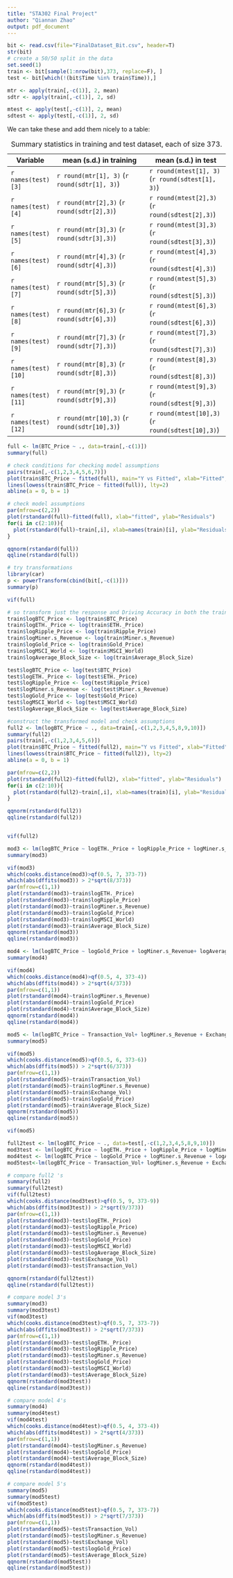```yaml
---
title: "STA302 Final Project"
author: "Qiannan Zhao"
output: pdf_document
---
```


```r
bit <- read.csv(file="FinalDataset_Bit.csv", header=T)
str(bit)
# create a 50/50 split in the data
set.seed(1)
train <- bit[sample(1:nrow(bit),373, replace=F), ]
test <- bit[which(!(bit$Time %in% train$Time)),]

```


```r
mtr <- apply(train[,-c(1)], 2, mean)
sdtr <- apply(train[,-c(1)], 2, sd)

mtest <- apply(test[,-c(1)], 2, mean)
sdtest <- apply(test[,-c(1)], 2, sd)

```

We can take these and add them nicely to a table:

Variable | mean (s.d.) in training | mean (s.d.) in test
---------|-------------------------|--------------------
`r names(test)[3]` | `r round(mtr[1], 3)` (`r round(sdtr[1], 3)`) | `r round(mtest[1], 3)` (`r round(sdtest[1], 3)`)
`r names(test)[4]` | `r round(mtr[2],3)` (`r round(sdtr[2],3)`) | `r round(mtest[2],3)` (`r round(sdtest[2],3)`)
`r names(test)[5]` | `r round(mtr[3],3)` (`r round(sdtr[3],3)`) | `r round(mtest[3],3)` (`r round(sdtest[3],3)`)
`r names(test)[6]` | `r round(mtr[4],3)` (`r round(sdtr[4],3)`) | `r round(mtest[4],3)` (`r round(sdtest[4],3)`)
`r names(test)[7]` | `r round(mtr[5],3)` (`r round(sdtr[5],3)`) | `r round(mtest[5],3)` (`r round(sdtest[5],3)`)
`r names(test)[8]` | `r round(mtr[6],3)` (`r round(sdtr[6],3)`) | `r round(mtest[6],3)` (`r round(sdtest[6],3)`)
`r names(test)[9]` | `r round(mtr[7],3)` (`r round(sdtr[7],3)`) | `r round(mtest[7],3)` (`r round(sdtest[7],3)`)
`r names(test)[10]` | `r round(mtr[8],3)` (`r round(sdtr[8],3)`) | `r round(mtest[8],3)` (`r round(sdtest[8],3)`)
`r names(test)[11]` | `r round(mtr[9],3)` (`r round(sdtr[9],3)`) | `r round(mtest[9],3)` (`r round(sdtest[9],3)`)
`r names(test)[12]` | `r round(mtr[10],3)` (`r round(sdtr[10],3)`) | `r round(mtest[10],3)` (`r round(sdtest[10],3)`)

Table: Summary statistics in training and test dataset, each of size 373.


```r
full <- lm(BTC_Price ~ ., data=train[,-c(1)])
summary(full)

# check conditions for checking model assumptions
pairs(train[,-c(1,2,3,4,5,6,7)])
plot(train$BTC_Price ~ fitted(full), main="Y vs Fitted", xlab="Fitted", ylab="BTC_Price")
lines(lowess(train$BTC_Price ~ fitted(full)), lty=2)
abline(a = 0, b = 1)
```

```r
# check model assumptions
par(mfrow=c(2,2))
plot(rstandard(full)~fitted(full), xlab="fitted", ylab="Residuals")
for(i in c(2:10)){
  plot(rstandard(full)~train[,i], xlab=names(train)[i], ylab="Residuals")
}

qqnorm(rstandard(full))
qqline(rstandard(full))

# try transformations
library(car)
p <- powerTransform(cbind(bit[,-c(1)]))
summary(p)

vif(full)
```

```r
# so transform just the response and Driving Accuracy in both the train and test
train$logBTC_Price <- log(train$BTC_Price)
train$logETH._Price <- log(train$ETH._Price)
train$logRipple_Price <- log(train$Ripple_Price)
train$logMiner.s_Revenue <- log(train$Miner.s_Revenue)
train$logGold_Price <- log(train$Gold_Price)
train$logMSCI_World <- log(train$MSCI_World)
train$logAverage_Block_Size <- log(train$Average_Block_Size)

test$logBTC_Price <- log(test$BTC_Price)
test$logETH._Price <- log(test$ETH._Price)
test$logRipple_Price <- log(test$Ripple_Price)
test$logMiner.s_Revenue <- log(test$Miner.s_Revenue)
test$logGold_Price <- log(test$Gold_Price)
test$logMSCI_World <- log(test$MSCI_World)
test$logAverage_Block_Size <- log(test$Average_Block_Size)

#construct the transformed model and check assumptions
full2 <- lm(logBTC_Price ~ ., data=train[,-c(1,2,3,4,5,8,9,10)])
summary(full2)
pairs(train[,-c(1,2,3,4,5,6)])
plot(train$BTC_Price ~ fitted(full2), main="Y vs Fitted", xlab="Fitted", ylab="BTC_Price")
lines(lowess(train$BTC_Price ~ fitted(full2)), lty=2)
abline(a = 0, b = 1)

par(mfrow=c(2,2))
plot(rstandard(full2)~fitted(full2), xlab="fitted", ylab="Residuals")
for(i in c(2:10)){
  plot(rstandard(full2)~train[,i], xlab=names(train)[i], ylab="Residuals")
}

qqnorm(rstandard(full2))
qqline(rstandard(full2))


vif(full2)
```


```r
mod3 <- lm(logBTC_Price ~ logETH._Price + logRipple_Price + logMiner.s_Revenue + logGold_Price + logMSCI_World + logAverage_Block_Size, data=train)
summary(mod3)

vif(mod3)
which(cooks.distance(mod3)>qf(0.5, 7, 373-7))
which(abs(dffits(mod3)) > 2*sqrt(8/373))
par(mfrow=c(1,1))
plot(rstandard(mod3)~train$logETH._Price)
plot(rstandard(mod3)~train$logRipple_Price)
plot(rstandard(mod3)~train$logMiner.s_Revenue)
plot(rstandard(mod3)~train$logGold_Price)
plot(rstandard(mod3)~train$logMSCI_World)
plot(rstandard(mod3)~train$Average_Block_Size)
qqnorm(rstandard(mod3))
qqline(rstandard(mod3))


```
```r
mod4 <- lm(logBTC_Price ~ logGold_Price + logMiner.s_Revenue+ logAverage_Block_Size, data=train)
summary(mod4)

vif(mod4)
which(cooks.distance(mod4)>qf(0.5, 4, 373-4))
which(abs(dffits(mod4)) > 2*sqrt(4/373))
par(mfrow=c(1,1))
plot(rstandard(mod4)~train$logMiner.s_Revenue)
plot(rstandard(mod4)~train$logGold_Price)
plot(rstandard(mod4)~train$Average_Block_Size)
qqnorm(rstandard(mod4))
qqline(rstandard(mod4))

```


```r
mod5 <- lm(logBTC_Price ~ Transaction_Vol+ logMiner.s_Revenue + Exchange_Vol + logGold_Price + logAverage_Block_Size, data=train)
summary(mod5)

vif(mod5)
which(cooks.distance(mod5)>qf(0.5, 6, 373-6))
which(abs(dffits(mod5)) > 2*sqrt(6/373))
par(mfrow=c(1,1))
plot(rstandard(mod5)~train$Transaction_Vol)
plot(rstandard(mod5)~train$logMiner.s_Revenue)
plot(rstandard(mod5)~train$Exchange_Vol)
plot(rstandard(mod5)~train$logGold_Price)
plot(rstandard(mod5)~train$Average_Block_Size)
qqnorm(rstandard(mod5))
qqline(rstandard(mod5))

vif(mod5)
```

```r
full2test <- lm(logBTC_Price ~ ., data=test[,-c(1,2,3,4,5,8,9,10)])
mod3test <- lm(logBTC_Price ~ logETH._Price + logRipple_Price + logMiner.s_Revenue + logGold_Price + logMSCI_World + logAverage_Block_Size, data=test)
mod4test <- lm(logBTC_Price ~ logGold_Price + logMiner.s_Revenue + logAverage_Block_Size, data=test)
mod5test<-lm(logBTC_Price ~ Transaction_Vol+ logMiner.s_Revenue + Exchange_Vol + logGold_Price + logAverage_Block_Size, data=test)
```

```r
# compare full2 's
summary(full2)
summary(full2test)
vif(full2test)
which(cooks.distance(mod3test)>qf(0.5, 9, 373-9))
which(abs(dffits(mod3test)) > 2*sqrt(9/373))
par(mfrow=c(1,1))
plot(rstandard(mod3)~test$logETH._Price)
plot(rstandard(mod3)~test$logRipple_Price)
plot(rstandard(mod3)~test$logMiner.s_Revenue)
plot(rstandard(mod3)~test$logGold_Price)
plot(rstandard(mod3)~test$logMSCI_World)
plot(rstandard(mod3)~test$logAverage_Block_Size)
plot(rstandard(mod3)~test$Exchange_Vol)
plot(rstandard(mod3)~test$Transaction_Vol)

qqnorm(rstandard(full2test))
qqline(rstandard(full2test))
```


```r
# compare model 3's
summary(mod3)
summary(mod3test)
vif(mod3test)
which(cooks.distance(mod3test)>qf(0.5, 7, 373-7))
which(abs(dffits(mod3test)) > 2*sqrt(7/373))
par(mfrow=c(1,1))
plot(rstandard(mod3)~test$logETH._Price)
plot(rstandard(mod3)~test$logRipple_Price)
plot(rstandard(mod3)~test$logMiner.s_Revenue)
plot(rstandard(mod3)~test$logGold_Price)
plot(rstandard(mod3)~test$logMSCI_World)
plot(rstandard(mod3)~test$Average_Block_Size)
qqnorm(rstandard(mod3test))
qqline(rstandard(mod3test))
```


```r
# compare model 4's
summary(mod4)
summary(mod4test)
vif(mod4test)
which(cooks.distance(mod4test)>qf(0.5, 4, 373-4))
which(abs(dffits(mod4test)) > 2*sqrt(4/373))
par(mfrow=c(1,1))
plot(rstandard(mod4)~test$logMiner.s_Revenue)
plot(rstandard(mod4)~test$logGold_Price)
plot(rstandard(mod4)~test$Average_Block_Size)
qqnorm(rstandard(mod4test))
qqline(rstandard(mod4test))
```
```r
# compare model 5's
summary(mod5)
summary(mod5test)
vif(mod5test)
which(cooks.distance(mod5test)>qf(0.5, 7, 373-7))
which(abs(dffits(mod5test)) > 2*sqrt(7/373))
par(mfrow=c(1,1))
plot(rstandard(mod5)~test$Transaction_Vol)
plot(rstandard(mod5)~test$logMiner.s_Revenue)
plot(rstandard(mod5)~test$Exchange_Vol)
plot(rstandard(mod5)~test$logGold_Price)
plot(rstandard(mod5)~test$Average_Block_Size)
qqnorm(rstandard(mod5test))
qqline(rstandard(mod5test))

```




